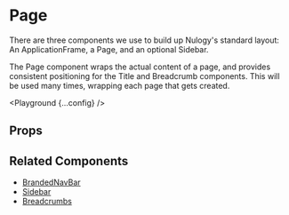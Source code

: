 
# Page

There are three components we use to build up Nulogy's standard layout: An ApplicationFrame, a Page, and an optional Sidebar.

The Page component wraps the actual content of a page, and provides consistent positioning for the Title and Breadcrumb components. This will be used many times, wrapping each page that gets created.

<Playground {...config} />

## Props

<PropsTable propsConfig={config.props} />

## Related Components

- [BrandedNavBar](/components/branded-nav-bar)
- [Sidebar](/components/sidebar)
- [Breadcrumbs](/components/breadcrumbs)
